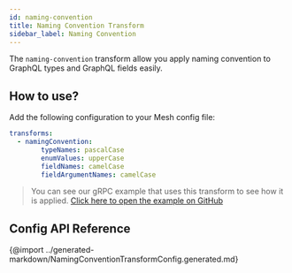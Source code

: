 ```yaml
---
id: naming-convention
title: Naming Convention Transform
sidebar_label: Naming Convention
---
```


The `naming-convention` transform allow you apply naming convention to GraphQL types and GraphQL fields easily.

<PackageInstall packages="@graphql-mesh/transform-naming-convention" />

## How to use?

Add the following configuration to your Mesh config file:

```yml
transforms:
  - namingConvention:
        typeNames: pascalCase
        enumValues: upperCase
        fieldNames: camelCase
        fieldArgumentNames: camelCase
```

> You can see our gRPC example that uses this transform to see how it is applied.
[Click here to open the example on GitHub](https://github.com/Urigo/graphql-mesh/tree/master/examples/grpc-example)

## Config API Reference

{@import ../generated-markdown/NamingConventionTransformConfig.generated.md}
